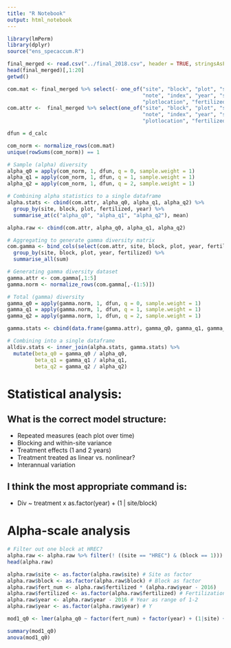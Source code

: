 ```yaml
---
title: "R Notebook"
output: html_notebook
---
```

```r
library(lmPerm)
library(dplyr)
source("ens_specaccum.R")

final_merged <- read.csv("../final_2018.csv", header = TRUE, stringsAsFactors = FALSE)
head(final_merged)[,1:20]
getwd()
```

```r
com.mat <- final_merged %>% select(- one_of("site", "block", "plot", "subplot", "x", "y", 
                                            "note", "index", "year", "sitename", "dateestablished", 
                                            "plotlocation", "fertilized", "X"))
com.attr <-  final_merged %>% select(one_of("site", "block", "plot", "subplot", "x", "y", 
                                            "note", "index", "year", "sitename", "dateestablished", 
                                            "plotlocation", "fertilized"))

dfun = d_calc

com_norm <- normalize_rows(com.mat)
unique(rowSums(com_norm)) == 1

# Sample (alpha) diversity
alpha_q0 = apply(com_norm, 1, dfun, q = 0, sample.weight = 1)
alpha_q1 = apply(com_norm, 1, dfun, q = 1, sample.weight = 1)
alpha_q2 = apply(com_norm, 1, dfun, q = 2, sample.weight = 1)

# Combining alpha statistics to a single dataframe
alpha.stats <- cbind(com.attr, alpha_q0, alpha_q1, alpha_q2) %>% 
  group_by(site, block, plot, fertilized, year) %>%
  summarise_at(c("alpha_q0", "alpha_q1", "alpha_q2"), mean)

alpha.raw <- cbind(com.attr, alpha_q0, alpha_q1, alpha_q2)

# Aggregating to generate gamma diversity matrix
com.gamma <- bind_cols(select(com.attr, site, block, plot, year, fertilized), com.mat) %>% 
  group_by(site, block, plot, year, fertilized) %>%
  summarise_all(sum)

# Generating gamma diversity dataset
gamma.attr <- com.gamma[,1:5]
gamma.norm <- normalize_rows(com.gamma[,-(1:5)])

# Total (gamma) diversity
gamma_q0 = apply(gamma.norm, 1, dfun, q = 0, sample.weight = 1)
gamma_q1 = apply(gamma.norm, 1, dfun, q = 1, sample.weight = 1)
gamma_q2 = apply(gamma.norm, 1, dfun, q = 2, sample.weight = 1)

gamma.stats <- cbind(data.frame(gamma.attr), gamma_q0, gamma_q1, gamma_q2)

# Combining into a single dataframe
alldiv.stats <- inner_join(alpha.stats, gamma.stats) %>%
  mutate(beta_q0 = gamma_q0 / alpha_q0,
         beta_q1 = gamma_q1 / alpha_q1,
         beta_q2 = gamma_q2 / alpha_q2)
```

# Statistical analysis:

## What is the correct model structure:

* Repeated measures (each plot over time)
* Blocking and within-site variance
* Treatment effects (1 and 2 years)
* Treatment treated as linear vs. nonlinear?
* Interannual variation

## I think the most appropriate command is:

* Div ~ treatment x as.factor(year) + (1 | site/block)

# Alpha-scale analysis
```r
# Filter out one block at HREC?
alpha.raw <- alpha.raw %>% filter(! ((site == "HREC") & (block == 1))) 
head(alpha.raw)

alpha.raw$site <- as.factor(alpha.raw$site) # Site as factor
alpha.raw$block <- as.factor(alpha.raw$block) # Block as factor
alpha.raw$fert_num <- alpha.raw$fertilized * (alpha.raw$year - 2016)
alpha.raw$fertilized <- as.factor(alpha.raw$fertilized) # Fertilization as factor
alpha.raw$year <- alpha.raw$year - 2016 # Year as range of 1-2
alpha.raw$year <- as.factor(alpha.raw$year) # Y

mod1_q0 <- lmer(alpha_q0 ~ factor(fert_num) + factor(year) + (1|site) + (1|block:site), data = alpha.raw)

summary(mod1_q0)
anova(mod1_q0)
```

```r

```


